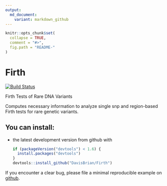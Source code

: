 ```yaml
---
output:
  md_document:
    variant: markdown_github
---
```


<!-- README.md is generated from README.Rmd. Please edit that file -->

```r
knitr::opts_chunk$set(
  collapse = TRUE,
  comment = "#>",
  fig.path = "README-"
)
```
# Firth
[![Build Status](https://travis-ci.org/DavisBrian/Firth.svg?branch=master)](https://travis-ci.org/DavisBrian)

Firth Tests of Rare DNA Variants

Computes necessary information to analyze single snp and region-based Firth tests for rare genetic variants.

## You can install:
* the latest development version from github with

    ```R
    if (packageVersion("devtools") < 1.6) {
      install.packages("devtools")
    }
    devtools::install_github("DavisBrian/Firth")
    ```

If you encounter a clear bug, please file a minimal reproducible example on [github](https://github.com/DavisBrian/Firth/issues). 

